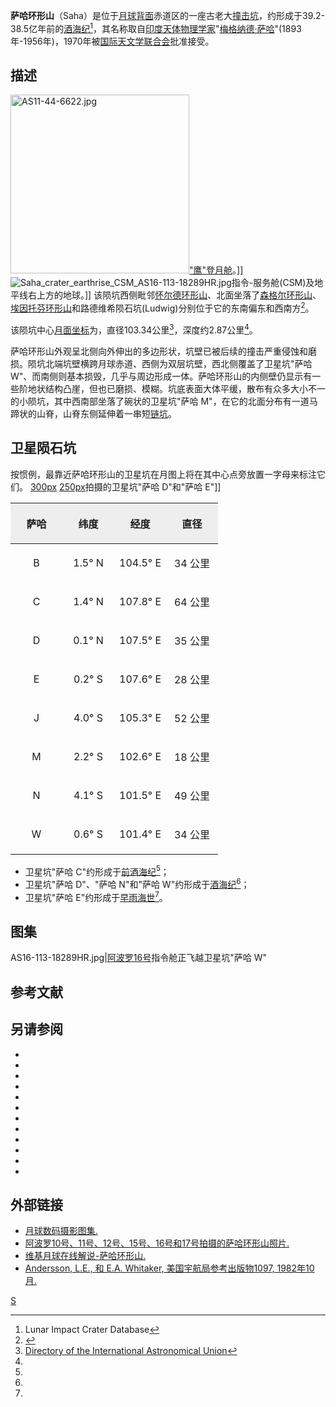 {{lunar crater data|
 image=Saha crater 2196 med.jpg|240px|
 caption=[[月球轨道器2号|月球轨道器2号]]拍摄的图像|
 latitude=1.69|
 N_or_S=S|
 longitude=103.04|
 E_or_W=E|
 diameter=103.34公里|
 depth=2.87公里|
 colong=258|
 eponym=[[梅格纳德·萨哈|梅格纳德·萨哈]]}}

'''萨哈环形山'''（Saha）是位于[[月球背面|月球背面]]赤道区的一座古老大[[撞击坑|撞击坑]]，约形成于39.2-38.5亿年前的[[酒海纪|酒海纪]]<ref name=LICD>Lunar Impact Crater Database</ref>，其名称取自[[印度|印度]][[天体物理学|天体物理学家]]"[[梅格纳德·萨哈|梅格纳德·萨哈]]"(1893年-1956年)，1970年被[[国际天文学联合会|国际天文学联合会]]批准接受。

==描述==
[[Image:AS11-44-6622.jpg|286px]][[阿波罗登月舱|"鹰"登月舱]]。]]
[[Image:Saha_crater_earthrise_CSM_AS16-113-18289HR.jpg|thumb]]指令-服务舱(CSM)及地平线右上方的地球。]]  
该陨坑西侧毗邻[[怀尔德环形山|怀尔德环形山]]、北面坐落了[[森格尔环形山|森格尔环形山]]、 [[埃因托芬环形山|埃因托芬环形山]]和路德维希陨石坑(Ludwig)分别位于它的东南偏东和西南方<ref>{{Cite web |url=http://planetarynames.wr.usgs.gov/images/Lunar/lac_82_wac.pdf |title=Crater Saha on the map LAC-82. |accessdate=2017-01-31 |archive-date=2013-07-30 |archive-url=https://web.archive.org/web/20130730040324/http://planetarynames.wr.usgs.gov/images/Lunar/lac_82_wac.pdf |dead-url=no }}</ref>。

该陨坑中心[[月面坐标|月面坐标]]为{{Coord|1.69|S|103.04|E|globe:Moon|nogoogle=1|noosm=1}}，直径103.34公里<ref name="IAU">[http://planetarynames.wr.usgs.gov/Feature/5277 Directory of the International Astronomical Union]</ref>，深度约2.87公里<ref name="LICD"/>。

萨哈环形山外观呈北侧向外伸出的多边形状，坑壁已被后续的撞击严重侵蚀和磨损。陨坑北端坑壁横跨月球赤道、西侧为双层坑壁，西北侧覆盖了卫星坑"萨哈 W"、而南侧则基本损毁，几乎与周边形成一体。萨哈环形山的内侧壁仍显示有一些阶地状结构凸崖，但也已磨损、模糊。坑底表面大体平缓，散布有众多大小不一的小陨坑，其中西南部坐落了碗状的卫星坑"萨哈 M"，在它的北面分布有一道马蹄状的山脊，山脊东侧延伸着一串短[[链坑|链坑]]。

==卫星陨石坑==
按惯例，最靠近萨哈环形山的卫星坑在月图上将在其中心点旁放置一字母来标注它们。
[[image:Saha_sattelite_craters_map.jpg|300px]]
[[image:AS10-30-4371.jpg|250px]]拍摄的卫星坑"萨哈 D"和"萨哈 E"]]
{| class="wikitable"
!width="25%" style="background:#eeeeee;" |萨哈 
!width="25%" style="background:#eeeeee;" |纬度
!width="25%" style="background:#eeeeee;" |经度
!width="25%" style="background:#eeeeee;" |直径
|-
|align="center"|B
|align="center"|1.5° N
|align="center"|104.5° E
|align="center"|34 公里
|-
|align="center"|C
|align="center"|1.4° N
|align="center"|107.8° E
|align="center"|64 公里
|-
|align="center"|D
|align="center"|0.1° N
|align="center"|107.5° E
|align="center"|35 公里
|-
|align="center"|E
|align="center"|0.2° S
|align="center"|107.6° E
|align="center"|28 公里
|-
|align="center"|J
|align="center"|4.0° S
|align="center"|105.3° E
|align="center"|52 公里
|-
|align="center"|M
|align="center"|2.2° S
|align="center"|102.6° E
|align="center"|18 公里
|-
|align="center"|N
|align="center"|4.1° S
|align="center"|101.5° E
|align="center"|49 公里
|-
|align="center"|W
|align="center"|0.6° S
|align="center"|101.4° E
|align="center"|34 公里
|}{{clear}}
* 卫星坑"萨哈 C"约形成于[[前酒海纪|前酒海纪]]<ref name="LICD"/>；
* 卫星坑"萨哈 D"、"萨哈 N"和"萨哈 W"约形成于[[酒海纪|酒海纪]]<ref name="LICD"/>；
* 卫星坑"萨哈 E"约形成于[[早雨海世|早雨海世]]<ref name="LICD"/>。

==图集==
<gallery>
AS16-113-18289HR.jpg|[[阿波罗16号|阿波罗16号]]指令舱正飞越卫星坑"萨哈 W"
</gallery>

==参考文献==
{{Reflist}}

==另请参阅==
{{refbegin}}
* {{cite book
  | last1 = Andersson
  | first1 = L. E.
  | last2 = Whitaker
  | first2 = E. A.
  | authorlink2 = Ewen Whitaker
  | date = 1982
  | title = [[NASA|NASA]] Catalogue of Lunar Nomenclature
  | publisher = NASA RP-1097
  | ref = harv
  }}
* {{cite web
  | last = Blue
  | first = Jennifer
  | date = July 25, 2007
  | title = Gazetteer of Planetary Nomenclature
  | publisher = [[United_States_Geological_Survey|USGS]]
  | url = http://planetarynames.wr.usgs.gov/
  | accessdate = 2007-08-05
  | ref = harv
  | archive-date = 2019-12-05
  | archive-url = https://web.archive.org/web/20191205162958/https://planetarynames.wr.usgs.gov/
  | dead-url = no
  }}
* {{cite book
  | last1 = Bussey
  | first1 = B.
  | authorlink1 = Ben Bussey
  | last2 = Spudis
  | first2 = P.
  | authorlink2 = Paul Spudis
  | date = 2004
  | title = The Clementine Atlas of the Moon
  | publisher = Cambridge University Press
  | location = New York
  | isbn = 978-0-521-81528-4
  | ref = harv
  }}
* {{cite book
  | last1 = Cocks
  | first1 = Elijah E.
  | last2 = Cocks
  | first2 = Josiah C.
  | date = 1995
  | title = Who's Who on the Moon: A Biographical Dictionary of Lunar Nomenclature
  | url = https://archive.org/details/isbn_9780936389271
  | publisher = Tudor Publishers
  | isbn = 978-0-936389-27-1
  | ref = harv
  }}
* {{cite web
  | last = McDowell
  | first = Jonathan
  | date = July 15, 2007
  | url = http://host.planet4589.org/astro/lunar/
  | title = Lunar Nomenclature
  | publisher = Jonathan's Space Report
  | accessdate = 2007-10-24
  | ref = harv
  | archive-date = 2019-06-21
  | archive-url = https://web.archive.org/web/20190621012337/http://host.planet4589.org/astro/lunar/
  | dead-url = no
  }}
* {{cite journal| last1 = Menzel| first1 = D. H.| last2 = Minnaert| first2 = M.| last3 = Levin| first3 = B.| last4 = Dollfus| first4 = A.| last5 = Bell| first5 = B.| title = Report on Lunar Nomenclature by the Working Group of Commission 17 of the IAU| doi = 10.1007/BF00171763| journal = Space Science Reviews| volume = 12| issue = 2| pages = 136–186| date = 1971| bibcode = 1971SSRv...12..136M| ref = harv}}
* {{cite book
  | first = Patrick
  | last = Moore
  | authorlink = Patrick Moore
  | date = 2001
  | title = On the Moon
  | url = https://archive.org/details/patrickmooreonmo00patr
  | publisher = Sterling Publishing Co.
  | isbn = 978-0-304-35469-6
  | ref = harv
  }}
* {{cite book
  | first = Fred W.
  | last = Price
  | date = 1988
  | title = The Moon Observer's Handbook
  | publisher = Cambridge University Press
  | isbn = 978-0-521-33500-3
  | ref = harv
  }}
* {{cite book
  | last = Rükl
  | first = Antonín
  | authorlink = Antonín Rükl
  | date = 1990
  | title = Atlas of the Moon
  | publisher = Kalmbach Books
  | isbn = 978-0-913135-17-4
  | ref = harv
  }}
* {{cite book
  | last = Webb
  | first = Rev. T. W.
  | authorlink = Thomas William Webb
  | date = 1962
  | title = Celestial Objects for Common Telescopes
  | url = https://archive.org/details/celestialobjects00webb
  | edition = 6th revised
  | publisher = Dover
  | isbn = 978-0-486-20917-3
  | ref = harv
  }}
* {{cite book
  | first = Ewen A.
  | last = Whitaker
  | authorlink = Ewen Whitaker
  | date = 1999
  | title = Mapping and Naming the Moon
  | publisher = Cambridge University Press
  | isbn = 978-0-521-62248-6
  | ref = harv
  }}
* {{cite book
  | first = Peter T.
  | last = Wlasuk
  | date = 2000
  | title = Observing the Moon
  | publisher = Springer
  | isbn = 978-1-85233-193-1
  | ref = harv
 }}
{{refend}}

==外部链接==
*[http://www.lpi.usra.edu/resources/lunar_orbiter/bin/srch_nam.shtml?Saha%7C0 月球数码摄影图集.]
*[http://www.lpi.usra.edu/resources/apollo/search/feature/?feature=Saha 阿波罗10号、11号、12号、15号、16号和17号拍摄的萨哈环形山照片.]
*[http://the-moon.wikispaces.com/Saha 维基月球在线解说-萨哈环形山.]
*[http://planet4589.org/astro/lunar/RP-1097.pdf Andersson, L.E., 和 E.A. Whitaker, 美国宇航局参考出版物1097, 1982年10月.] {{Wayback|url=http://planet4589.org/astro/lunar/RP-1097.pdf |date=20141006125838 }}

[[Category:月球环形山|S]]
{{月球環形山 (R-S)}}